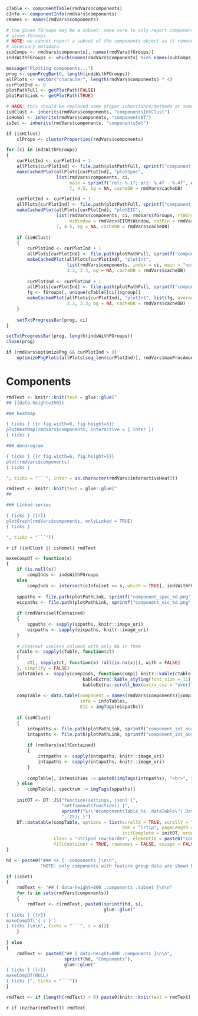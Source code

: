 ```r
cTable <- componentTable(rmdVars$components)
cInfo <- componentInfo(rmdVars$components)
cNames <- names(rmdVars$components)

# the given fGroups may be a subset: make sure to only report components with
# given fGroups.
# NOTE: we cannot report a subset of the components object as it removes
# necessary metadata.
subComps <- rmdVars$components[, names(rmdVars$fGroups)]
indsWithFGroups <- which(names(rmdVars$components) %in% names(subComps))

message("Plotting components...")
prog <- openProgBar(0, length(indsWithFGroups))
allPlots <- vector("character", length(rmdVars$components) * 4)
curPlotInd <- 0
plotPathFull <- getPlotPath(FALSE)
plotPathLink <- getPlotPath(TRUE)

# HACK: this should be replaced some proper inheritance/methods at some point
isHClust <- inherits(rmdVars$components, "componentsIntClust")
isHomol <- inherits(rmdVars$components, "componentsNT")
isSet <- inherits(rmdVars$components, "componentsSet")

if (isHClust)
    clProps <- clusterProperties(rmdVars$components)

for (ci in indsWithFGroups)
{
    curPlotInd <- curPlotInd + 1
    allPlots[curPlotInd] <- file.path(plotPathFull, sprintf("component_spec_%d.png", ci))
    makeCachedPlot(allPlots[curPlotInd], "plotSpec",
                   list(rmdVars$components, ci,
                        main = sprintf("ret: %.1f; m/z: %.4f - %.4f", cInfo$ret[ci], min(cTable[[ci]]$mz), max(cTable[[ci]]$mz))),
                        7, 4.5, bg = NA, cacheDB = rmdVars$cacheDB)

    curPlotInd <- curPlotInd + 1
    allPlots[curPlotInd] <- file.path(plotPathFull, sprintf("component_eic_%d.png", ci))
    makeCachedPlot(allPlots[curPlotInd], "plotEIC",
                   list(rmdVars$components, ci, rmdVars$fGroups, rtWindow = rmdVars$EICRtWindow,
                        mzWindow = rmdVars$EICMzWindow, retMin = rmdVars$retMin, EICs = rmdVars$EICs),
                   7, 4.5, bg = NA, cacheDB = rmdVars$cacheDB)
    
    if (isHClust)
    {
        curPlotInd <- curPlotInd + 1
        allPlots[curPlotInd] <- file.path(plotPathFull, sprintf("component_int_norm_%d.png", ci))
        makeCachedPlot(allPlots[curPlotInd], "plotInt",
                       list(rmdVars$components, index = ci, main = "normalized"),
                       3.3, 3.3, bg = NA, cacheDB = rmdVars$cacheDB)
        
        curPlotInd <- curPlotInd + 1
        allPlots[curPlotInd] <- file.path(plotPathFull, sprintf("component_int_abs_%d.png", ci))
        fg <- fGroups[, unique(cTable[[ci]]$group)]
        makeCachedPlot(allPlots[curPlotInd], "plotInt", list(fg, average = clProps$average, main = "absolute"),
                       3.3, 3.3, bg = NA, cacheDB = rmdVars$cacheDB)
    }
    
    setTxtProgressBar(prog, ci)
}

setTxtProgressBar(prog, length(indsWithFGroups))
close(prog)

if (rmdVars$optimizePng && curPlotInd > 0)
    optimizePngPlots(allPlots[seq_len(curPlotInd)], rmdVars$maxProcAmount)
```


Components {data-orientation=rows}
===

```r
rmdText <- knitr::knit(text = glue::glue("
## {{data-height=350}}

### heatmap

{ ticks } {{r fig.width=6, fig.height=5}}
plotHeatMap(rmdVars$components, interactive = { inter })
{ ticks }

### dendrogram

{ ticks } {{r fig.width=6, fig.height=5}}
plot(rmdVars$components)
{ ticks }

", ticks = "```", inter = as.character(rmdVars$interactiveHeat)))
```

```r
rmdText <- knitr::knit(text = glue::glue("
##

### Linked series

{ ticks } {{r}}
plotGraph(rmdVars$components, onlyLinked = TRUE)
{ ticks }

", ticks = "```"))
```

`r if (isHClust || isHomol) rmdText`

<style> .components { overflow-x: auto; } </style>

```r
makeCompDT <- function(s)
{
    if (is.null(s))
        compInds <- indsWithFGroups
    else
        compInds <- intersect(cInfo[set == s, which = TRUE], indsWithFGroups)
    
    sppaths <- file.path(plotPathLink, sprintf("component_spec_%d.png", compInds))
    eicpaths <- file.path(plotPathLink, sprintf("component_eic_%d.png", compInds))
    
    if (rmdVars$selfContained)
    {
        sppaths <- sapply(sppaths, knitr::image_uri)
        eicpaths <- sapply(eicpaths, knitr::image_uri)
    }
    
    # clearout useless columns with only NA in them
    cTable <- sapply(cTable, function(ct)
    {
        ct[, sapply(ct, function(x) !all(is.na(x))), with = FALSE]
    }, simplify = FALSE)
    infoTables <- sapply(compInds, function(compi) knitr::kable(cTable[[compi]], "html") %>%
                             kableExtra::kable_styling(font_size = 11) %>%
                             kableExtra::scroll_box(extra_css = "overflow: auto; width: 350px; height: 300px;"))
    
    compTable <- data.table(component = names(rmdVars$components)[compInds],
                            info = infoTables,
                            EIC = imgTags(eicpaths))
    
    if (isHClust)
    {
        intnpaths <- file.path(plotPathLink, sprintf("component_int_norm_%d.png", compInds))
        intapaths <- file.path(plotPathLink, sprintf("component_int_abs_%d.png", compInds))
        
        if (rmdVars$selfContained)
        {
            intnpaths <- sapply(intnpaths, knitr::image_uri)
            intapaths <- sapply(intapaths, knitr::image_uri)
        }
        
        compTable[, intensities := paste0(imgTags(intnpaths), "<br>", imgTags(intapaths))]
    } else
        compTable[, spectrum := imgTags(sppaths)]
    
    initDT <- DT::JS("function(settings, json) {",
                     "setTimeout(function() {",
                     sprintf("$(\"#componentsTable_%s .dataTable\").DataTable().columns.adjust().draw(); }", s),
                     ", 25); }")
    DT::datatable(compTable, options = list(scrollX = TRUE, scrollY = "600px", deferRender = TRUE,
                                            dom = "lrtip", pageLength = 25, autoWidth = FALSE,
                                            initComplete = initDT, ordering = FALSE),
                  class = "striped row-border", elementId = paste0("componentsTable_", s),
                  fillContainer = TRUE, rownames = FALSE, escape = FALSE)
}

hd <- paste0("### %s { .components }\n\n",
             "NOTE: only components with feature group data are shown here.\n\n")

if (isSet)
{
    rmdText <- "## { data-height=800 .components .tabset }\n\n"
    for (s in sets(rmdVars$components))
    {
        rmdText <- c(rmdText, paste0(sprintf(hd, s),
                                     glue::glue("
{ ticks } {{r}}
makeCompDT('{ s }')
{ ticks }\n\n", ticks = "```", s = s)))
    }
    
} else
{
    rmdText <- paste0("## { data-height=800 .components }\n\n",
                      sprintf(hd, "Components"),
                      glue::glue("
{ ticks } {{r}}
makeCompDT(NULL)
{ ticks }", ticks = "```"))
}

rmdText <- if (length(rmdText) > 0) paste0(knitr::knit(text = rmdText), collapse = "\n")
```

`r if (nzchar(rmdText)) rmdText`
